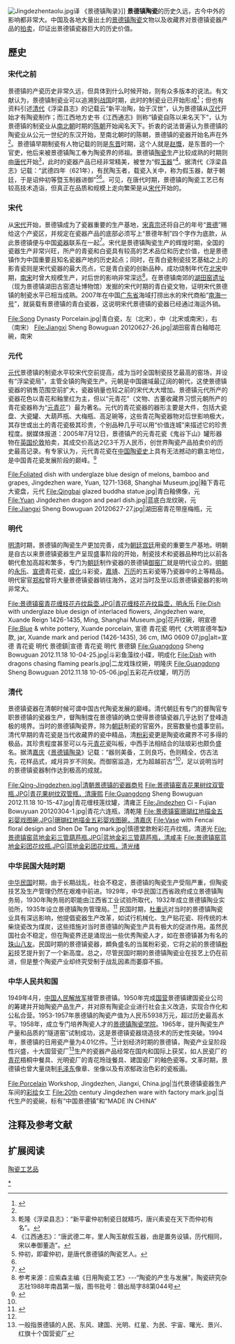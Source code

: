 [[File:Jingdezhentaolu.jpg|thumb]]译 《景德镇陶录》]]
{{中国非物质文化遗产
|名称 = 景德镇手工制瓷技艺
|序号 = 357
|编号项目 =Ⅷ—7
|分类 = 传统技艺
|申报地区或单位 = [[江西省|江西省]][[景德镇市|景德镇市]]
|登录时间 = 2006年
|省区市 = 江西
}}
'''景德镇陶瓷'''的历史久远，古今中外的影响都非常大。中国及各地大量出土的[[景德镇|景德镇]][[陶瓷|陶瓷]]文物以及收藏界对景德镇瓷器产品的[[拍卖|拍卖]]，印证出景德镇瓷器巨大的历史价值。

==歷史==
=== 宋代之前 ===
景德镇的产瓷历史非常久远，但具体到什么时候开始，则有众多版本的说法。有文献认为，景德镇制瓷业可以追溯到[[战国|战国]]时期，此时的制瓷业已开始形成<ref>{{cite book |title =中华人民共和国地图集|author =总参谋部测绘局 |date =2003年1月版 |publisher =星球地图出版社|pages =121 |isbn=7-80104-078-3 }}</ref>；但也有资料引述[[清代|清代]]《浮梁县志》的记载云“新平冶陶，始于汉世”，认为景德镇从[[汉代|汉代]]开始才有陶瓷制作；而江西地方史书《江西通志》则称“镇瓷自陈以来名天下”，认为景德镇的制瓷业从[[南北朝|南北朝]]时期的[[陈朝|陈朝]]开始闻名天下。折衷的说法普遍认为景德镇的陶瓷业从公元一世纪的东汉开始，至南北朝时的陈朝，景德镇的瓷器开始名声在外<ref name="tea1"/>。景德镇早期制瓷有人物记载的则是[[东晋|东晋]]时期，这个人就是[[赵慨|赵慨]]，是东晋的一个官吏，他后来被景德镇陶工奉为陶瓷界的师祖。景德镇[[陶瓷|陶瓷]]生产比较成熟的时期则由[[唐代|唐代]]开始<ref>乾隆《浮梁县志》：“新平霍仲初制瓷日就精巧，唐兴素瓷在天下而仲初有名”。</ref>，此时的瓷器产品已经非常精美，被誉为“假[[玉器|玉器]]”<ref>《江西通志》：“唐武德二年，里人陶玉献假玉器，由是置务设镇，历代相同，宋以奉御董造”。</ref>。据清代《浮梁县志》记载：“武德四年（621年），有民陶玉者，载瓷入关中，称为假玉器，献于朝廷，于是诏仲初等暨玉制器进御”<ref>仲初，即霍仲初，是唐代景德镇的陶瓷艺人。</ref><ref name="tea2"/>。可见，在唐代时期，景德镇的陶瓷工艺已有较高技术造诣，但真正在品质和规模上走向繁荣是从[[宋代|宋代]]开始的。

=== 宋代 ===
从[[宋代|宋代]]开始，景德镇成为了瓷器重要的生产基地，[[宋真宗|宋真宗]]还将自己的年号“[[景德|景德]]”赐给这个产瓷区，并规定在瓷器产品的底部必须写上“景德年制”四个字作为底款，从此景德镇便与中国[[瓷器|瓷器]]联系在一起<ref name="tea2">{{cite web| language =zh-cn| publisher =景德镇政府网| title =景德镇史话| url =http://www.jdz.gov.cn/zjcd/jdzsh/| author =| date =| accessdate =2009-08-09| deadurl =yes| archiveurl =https://web.archive.org/web/20091016184633/http://www.jdz.gov.cn/zjcd/jdzsh/| archivedate =2009-10-16}}</ref>。宋代是景德镇陶瓷生产的辉煌时期，全国的瓷器生产非常兴旺，所产的青瓷和白瓷具有较高的艺术品位和历史价值，也是景德镇作为中国重要且知名瓷器产地的历史起点；同时，在青白瓷制瓷技艺基础之上的影青瓷则是宋代瓷器的最大亮点，它是青白瓷的创新品种，成功烧制年代在[[北宋|北宋]]中期，[[南宋|南宋]]时曾大规模生产，对后世的影响非常深远<ref name="tea1">参考来源：应紫森主编《日用陶瓷工艺》---“陶瓷的产生与发展”，陶瓷研究杂志社1988年南昌第一版，图书批号：赣出局字88第044号</ref>。在景德镇南郊的[[湖田窑|湖田窑]][[遗址|遗址]]（现为景德镇湖田古窑遗址博物馆）发掘的宋代时期的青白瓷文物，证明宋代景德镇的制瓷水平已相当成熟。2007年在中国[[广东省|广东省]]海域打捞出水的宋代商船“[[南海一号|南海一号]]”，就装载有景德镇的青白瓷器，这说明宋代景德镇的瓷器已经通过海运外销。
<gallery>
File:Song Dynasty Porcelain.jpg|青白瓷，左（北宋），中（北宋或南宋），右（南宋）
File:Jiangxi Sheng Bowuguan 20120627-26.jpg|湖田窑青白釉暗花碗，南宋
</gallery>

=== 元代 ===
[[元代|元代]]景德镇的制瓷水平较宋代空前提高，成为当时全国制瓷技艺最高的窑场，并设有“浮梁瓷局”，主管全镇的陶瓷生产。元朝是中国疆域最辽阔的朝代，这使景德镇瓷器的销售范围空前扩大，瓷器销量也较之前的宋代大大增加。景德镇元代所产的瓷器花色以青花和釉里红为主，但以“元青花”（文物、古董收藏界习惯元朝所产的青花瓷器称为“[[元青花|元青花]]”）最为著名。元代的青花瓷器的器形主要是大件，包括大瓷盘、大瓷罐、大葫芦瓶、大梅瓶、高足碗等，这些青花陶瓷器物对后世影响极大，其存世或出土的青花瓷极其珍贵，个别品种几乎可以用“价值连城”来描述它的珍贵程度。据媒体报道：2005年7月12日，景德镇产的元青花瓷《鬼谷下山》罐形器物在[[英国|英国]][[伦敦|伦敦]]拍卖，其成交价高达2亿3千万人民币，创世界陶瓷产品拍卖价的历史最高记录。有专家认为，元代青花瓷在[[中国陶瓷史|中国陶瓷史]]上具有无法撼动的霸主地位，是中国青花瓷发展阶段的巅峰。<ref>{{cite web  | language =zh-cn  | publisher =中央电视台百家讲坛  | title =《瓷中神化-元青花》（马未都）  | url =http://v.youku.com/v_show/id_XNTY3MDk5ODQ=.html  | author =  | date =  | accessdate =2009-08-15  | archive-date =2018-09-29  | archive-url =https://web.archive.org/web/20180929220936/http://v.youku.com/v_show/id_XNTY3MDk5ODQ=.html  | dead-url =no  }}</ref>
<gallery>
File:Foliated dish with underglaze blue design of melons, bamboo and grapes, Jingdezhen ware, Yuan, 1271-1368, Shanghai Museum.jpg|釉下青花大瓷盘，元代
File:Qingbai glazed buddha statue.jpg|青白釉佛像，元
File:Yuan Jingdezhen dragon and pearl dish.jpg|蓝底白龙纹碗，元
File:Jiangxi Sheng Bowuguan 20120627-27.jpg|湖田窑青花带座梅瓶，元
</gallery>

=== 明代 ===
[[明清|明清]]时期，景德镇的陶瓷生产更加完善，成为[[朝廷|朝廷]][[宫廷|宫廷]]用瓷的重要生产基地。明朝是自古以来景德镇瓷器生产呈现盛事阶段的开始，制瓷技术和瓷器品种均比以前各朝代愈加高超和繁多，专门为[[朝廷|朝廷]]制作瓷器的景德镇[[御窑厂窑址|御窑厂]]就是明代设立的。[[明朝|明朝]]的[[永乐|永乐]]、[[宣德|宣德]]青花瓷，[[成化|成化]]斗彩瓷，[[嘉靖|嘉靖]]、[[万历|万历]]的五彩瓷等乃瓷器中的上等精品。明代宦官[[郑和|郑和]]曾将大量景德镇瓷器销往海外，这对当时及至以后景德镇瓷器的影响非常大。
<gallery>
File:景德镇窑青花缠枝花卉纹扁壶.JPG|青花缠枝花卉纹扁壶，明永乐
File:Dish with underglaze blue design of interlaced flowers, Jingdezhen ware, Xuande Reign 1426-1435, Ming, Shanghai Museum.jpg|花卉纹碗，明宣德
File:Blue & white pottery, Xuande porcelain, 宣德 青花瓷 明代《大明宣德年製》款, jar, Xuande mark and period (1426-1435), 36 cm, IMG 0609 07.jpg|alt=宣德 青花瓷 明代 景德鎮|宣德 青花瓷 明代 景德鎮
File:Guangdong Sheng Bowuguan 2012.11.18 10-04-25.jpg|斗彩鱼藻纹小碟，明成化
File:Dish with dragons chasing flaming pearls.jpg|二龙戏珠纹碗，明隆庆
File:Guangdong Sheng Bowuguan 2012.11.18 10-05-06.jpg|五彩花卉纹罐，明万历
</gallery>

=== 清代 ===
景德镇瓷器在清朝时候可谓中国古代陶瓷发展的巅峰。清代朝廷有专门的督陶官专职景德镇的瓷器生产，督陶制度在景德镇的确立使得景德镇瓷器几乎达到了登峰造极的境界。当时的景德镇陶瓷界，除为[[朝廷|朝廷]]制瓷的官窑外，民窑数量也盛事空前。清代早期的青花瓷是当代收藏界的瓷中精品，清[[粉彩|粉彩]]瓷更是陶瓷收藏界不可多得的极品，其珍贵程度甚至可以与元[[青花|青花]]瓷叫板，中西手法相结合的珐琅彩也颇负盛名。据清[[嘉庆|嘉庆]]《[[景德镇陶录|景德镇陶录]]》记载：“器则美备，工则良巧，色则精全，仿古法先，花样品式，咸月异岁不同矣。而御窑监造，尤为超越前古”<ref name="tea2"/>，足以说明当时的景德镇瓷器制作达到极高的成就。
<gallery>
File:Qing-Jingdezhen.jpg|清朝景德镇的瓷器商号
File:景德镇窑青花果树纹双管瓶.JPG|青花果树纹双管瓶，清康熙
File:Guangdong Sheng Bowuguan 2012.11.18 10-15-47.jpg|青花缠枝莲纹罐，清雍正
File:Jindezhen Ci - Fujian Bowuyuan 20120304-1.jpg|青花六连瓶，清乾隆
File:景德镇窑珊瑚红地描金五彩婴戏图碗.JPG|珊瑚红地描金五彩婴戏图碗，清嘉庆
File:Vase with Fencai floral design and Shen De Tang mark.jpg|慎德堂款粉彩花卉纹瓶，清道光
File:景德镇窑蓝地金彩三管葫芦瓶.JPG|蓝地金彩三管葫芦瓶，清咸丰
File:景德镇窑蓝地金彩团花纹瓶.JPG|蓝地金彩团花纹瓶，清光绪
</gallery>

=== 中华民国大陆时期 ===
[[中华民国|中华民国]]时期，由于长期战乱，社会不稳定，景德镇的陶瓷生产受阻严重，但陶瓷技艺及生产管理仍然在艰难中前进。1929年，中华民国江西省政府成立景德镇陶务局，1930年陶务局的职能由江西省工业试验所取代，1932年成立景德镇陶业实验所，1935年设立景德镇陶务管理局。<ref>{{cite web| language =zh-cn| publisher =陶瓷与艺术网| title =白昆：《陶瓷历史--景德镇陶瓷业发展的历史沿革》| url =http://www.csio2.net/taocilishi09100201xuyouhua1.htm| author =| date =| accessdate =2009-08-15| deadurl =yes| archiveurl =https://web.archive.org/web/20081120000333/http://www.csio2.net/taocilishi09100201xuyouhua1.htm| archivedate =2008-11-20}}</ref>
民国时期，[[杜重远|杜重远]]对当时的景德镇陶瓷业具有深远影响，他提倡瓷器生产改革，如试行机械化、生产贴花瓷、将传统的木柴烧瓷改为煤炭，这些措施对当时景德镇的陶瓷生产具有极大的促进作用。虽然民国社会不稳定，但在陶瓷界还是涌现出一些优秀陶瓷人才，如在景德镇甚为有名的[[珠山八友|珠山八友]]。民国时期的景德镇瓷器，頗負盛名的当属粉彩瓷，它将之前的景德镇[[粉彩|粉彩]]技艺提升到了一个新高度。总之，尽管民国时期的景德镇陶瓷业在技艺上仍在前进，但是整个陶瓷产业却终究受制于战乱因素而萎靡不振。

=== 中华人民共和国 ===
1949年4月，[[中国人民解放军|中国人民解放军]]接管景德镇。1950年完成[[国营|国营]]景德镇建国瓷业公司的筹建并开始陶瓷产品生产，并对原有陶瓷企业进行社会主义改造，实现合作化和公私合营。1953-1957年景德镇的陶瓷产值为人民币5938万元，超过历史最高水平。1958年，成立专门培养陶瓷人才的[[景德镇陶瓷学院|景德镇陶瓷学院]]。1965年，提升陶瓷生产产量和品质的“隧道窑”试制成功，这是景德镇瓷器烧造技术的历史性突破。1994年，景德镇的日用瓷产量为4.01亿件。<ref name="tea2"/>计划经济时期的景德镇，陶瓷产业呈阶段性兴盛，十大国营瓷厂<ref>一般指景德镇的人民、东风、建国、光明、红星、为民、宇宙、曙光、景兴、红旗十个国营瓷厂</ref>生产的瓷器产品经常在国内和国际上获奖，如人民瓷厂的[[青花|青花]]梧桐中餐具、光明瓷厂的青花玲珑餐具、建国瓷厂的釉色瓷等。文革时期，景德镇也曾大量烧制[[毛泽东|毛泽东]]像章、坐像以及有浓郁政治色彩的瓷板画。
<gallery>
File:Porcelain Workshop, Jingdezhen, Jiangxi, China.jpg|当代景德镇瓷器生产车间的[[彩绘|彩绘]]女工
File:20th century Jingdezhen ware with factory mark.jpg|当代生产的瓷碗，标有“中国景德镇”和“MADE IN CHINA”
</gallery>

==注释及参考文献==
{{commonscat|Jingdezhen ware}}
{{reflist}}

==扩展阅读==
[https://web.archive.org/web/20120504043250/http://www.upinton.com/category.php?id=60 陶瓷工艺品]

{{中国古代瓷窑}}
[[Category:景德镇陶瓷|*]]